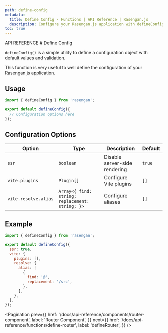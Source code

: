 ```yaml
---
path: define-config
metadata:
  title: Define Config - Functions | API Reference | Rasengan.js
  description: Configure your Rasengan.js application with defineConfig.
toc: true
---
```



<span className="text-[12px] font-mono-regular text-foreground/60">
  API REFERENCE
</span>
# Define Config

`defineConfig()` is a simple utility to define a configuration object with default values and validation.

This function is very useful to well define the configuration of your Rasengan.js application.

## Usage 

```javascript title="rasengan.config.js" showLineNumbers 
import { defineConfig } from 'rasengan';

export default defineConfig({
  // Configuration options here
});
```

## Configuration Options

| Option                      | Type              | Description | Default |
|-----------------------------|-------------------|-------------|---------|
| `ssr`                       | `boolean`         | Disable server-side rendering | `true` |
| `vite.plugins`              | `Plugin[]`        | Configure Vite plugins | `[]` |
| `vite.resolve.alias`        | `Array<{ find: string; replacement: string; }>` | Configure aliases | `[]` |

## Example

```javascript title="rasengan.config.js" showLineNumbers
import { defineConfig } from 'rasengan';

export default defineConfig({
  ssr: true,
  vite: {
    plugins: [],
    resolve: {
      alias: [
        {
          find: '@',
          replacement: '/src',
        },
      ],
    },
  },
});
```

<AlertWithLink 
  title="See more config options in the rasengan.config.js docs"
  link="/docs/api-reference/rasengan-config"
  status='info'
/>

<Pagination 
  prev={{
    href: '/docs/api-reference/components/router-component',
    label: 'Router Component',
  }}
  next={{
    href: '/docs/api-reference/functions/define-router',
    label: 'defineRouter',
  }}
/>